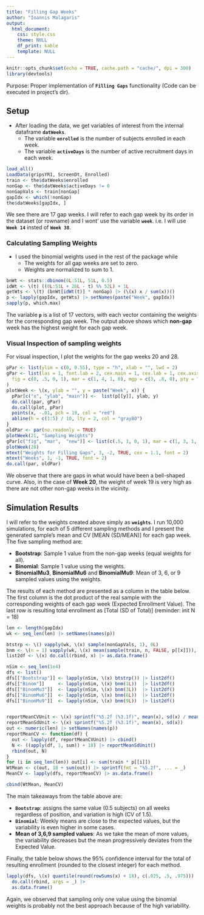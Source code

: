 ```yaml
---
title: "Filling Gap Weeks"
author: "Ioannis Malagaris"
output:
  html_document: 
    css: style.css
    theme: NULL
    df_print: kable
    template: NULL
---
```


```r
knitr::opts_chunk$set(echo = TRUE, cache.path = "cache/", dpi = 300)
library(devtools)
```



Purpose: Proper implementation of **`Filling Gaps`** functionality (Code can be
executed in project's dir).

## Setup

- After loading the data, we get variables of interest from the internal 
dataframe **`datWeeks`**.
  - The variable **`enrolled`** is the number of subjects enrolled in each week.
  - The variable **`activeDays`** is the number of active recruitment days in 
each week.  

```r
load_all()
LoadData(gripsYR1, ScreenDt, Enrolled)
train <- the$datWeeks$enrolled
nonGap <- the$datWeeks$activeDays != 0
nonGapVals <- train[nonGap]
gapIdx <- which(!nonGap)
the$datWeeks[gapIdx, ]
```

We see there are 17 gap weeks. I will refer to each gap week by its order in the
dataset (or rowname) and I wont' use the variable **`week`**. i.e. I will use
 **`Week 14`** insted of **`Week 38`**.

### Calculating Sampling Weights
- I used the binomial weights used in the rest of the package while
  - The weights for all gap weeks are set to zero.
  - Weights are normalized to sum to 1.


```r
bnWt <- stats::dbinom(0L:51L, 51L, 0.5)
idWt <- \(t) ((0L:51L + 26L - t) %% 52L) + 1L
getWts <- \(t) (bnWt[idWt(t)] * nonGap) |> (\(x) x / sum(x))()
p <- lapply(gapIdx, getWts) |> setNames(paste("Week", gapIdx))
sapply(p, which.max)
```

The variable **`p`** is a list of 17 vectors, with each vector containing the
weights for the corresponding gap week. The output above shows which **non-gap** 
week has the highest weight for each gap week.  

### Visual Inspection of sampling weights
For visual inspection, I plot the weights for the gap weeks 20 and 28. 

```r
pPar <- list(ylim = c(0, 0.55), type = "h", xlab = "", lwd = 2)
gPar <- list(las = 1, font.lab = 2, cex.main = 1, cex.lab = 1, cex.axis = 1,
  fig = c(0, .5, 0, 1), mar = c(1, 4, 1, 0), mgp = c(3, .8, 0), pty = "s"
)
plotWeek <- \(x, ylab = "", y = paste("Week", x)) {
  pPar[c("x", "ylab", "main")] <-  list(p[[y]], ylab, y)
  do.call(par, gPar)
  do.call(plot, pPar)
  points(x, -.01, pch = 19, col = "red")
  abline(h = c(1:5) / 10, lty = 2, col = "gray80")
}
oldPar <- par(no.readonly = TRUE)
plotWeek(21, "Sampling Weights")
gPar[c("fig", "mar",  "new")] <- list(c(.5, 1, 0, 1), mar = c(1, 3, 1, 1), TRUE)
plotWeek(28)
mtext("Weights for Filling Gaps", 3, -2, TRUE, cex = 1.1, font = 2)
mtext("Weeks", 1, -1, TRUE, font = 2)
do.call(par, oldPar)
```

We observe that there are gaps in what would have been a bell-shaped curve. Also,
in the case of **Week 20**, the weight of week 19 is very high as there are not 
other non-gap weeks in the vicinity.

\pagebreak

## Simulation Results
I will refer to the weights created above simply as **`weights`**. I run 10,000 
simulations, for each of 5 different sampling methods and I present the generated
sample's mean and CV [MEAN (SD/MEAN)] for each gap week. The five sampling method are:

- **Bootstrap**: Sample 1 value from the non-gap weeks (equal weights for all).
- **Binomial**: Sample 1 value using the weights.
- **BinomialMu3**, **BinomialMu6** and **BinomialMu9**: Mean of 3, 6, or 9 
sampled values using the weights.

The results of each method are presented as a column in the table below. The
first column is the dot product of the real sample with the corresponding 
weights of each gap week (Expected Enrollment Value). The last row is 
resulting total enrollment as [Total (SD of Total)] (reminder: init N = 18)

```r
len <- length(gapIdx)
wk <- seq_len(len) |> setNames(names(p))

btstrp <- \() vapply(wk, \(x) sample(nonGapVals, 1), 0L)
bnm <- \(n = 1) vapply(wk, \(x) mean(sample(train, n, FALSE, p[[x]])), .0)
list2df <- \(x) do.call(rbind, x) |> as.data.frame()

nSim <- seq_len(1e4)
dfs <- list()
dfs[["Bootstrap"]] <- lapply(nSim, \(x) btstrp()) |> list2df()
dfs[["Binom"]]     <- lapply(nSim, \(x) bnm(1L))  |> list2df()
dfs[["BinomMu3"]]  <- lapply(nSim, \(x) bnm(3L))  |> list2df()
dfs[["BinomMu6"]]  <- lapply(nSim, \(x) bnm(6L))  |> list2df()
dfs[["BinomMu9"]]  <- lapply(nSim, \(x) bnm(9L))  |> list2df()


reportMeanCVUnit <- \(x) sprintf("%5.2f (%3.1f)", mean(x), sd(x) / mean(x))
reportMeanSdUnit <- \(x) sprintf("%5.2f (%3.1f)", mean(x), sd(x))
out <- numeric(len) |> setNames(names(p))
reportMeanCV <- function(df) {
  out <- lapply(df, reportMeanCVUnit) |> cbind()
  N <- ((apply(df, 1, sum)) + 18) |> reportMeanSdUnit()
  rbind(out, N)
}
for (i in seq_len(len)) out[i] <- sum(train * p[[i]])
WtMean <- c(out, 18 + sum(out)) |> sprintf(fmt = "%5.2f", ... = _)
MeanCV <- lapply(dfs, reportMeanCV) |> as.data.frame()

cbind(WtMean, MeanCV)
```

The main takeaways from the table above are:  

- **`Bootstrap`**: assigns the same value (0.5 subjects) on all weeks regardless
of position, and variation is high (CV of 1.5).
- **`Binomial`**: Weekly means are close to the expected values, but the
variability is even higher in some cases.
- **Mean of 3,6,9 sampled values**: As we take the mean of more values, the 
variability decreases but the mean progressively deviates from the Expected Value.
  
Finally, the table below shows the 95% confidence interval for the total of
resulting enrollment (rounded to the closest integer) for each method.

```r
lapply(dfs, \(x) quantile(round(rowSums(x) + 18), c(.025, .5, .975))) |>
  do.call(rbind, args = _) |>
  as.data.frame()
```

Again, we observed that sampling only one value using the binomial weights is
probably not the best approach because of the high variability.



